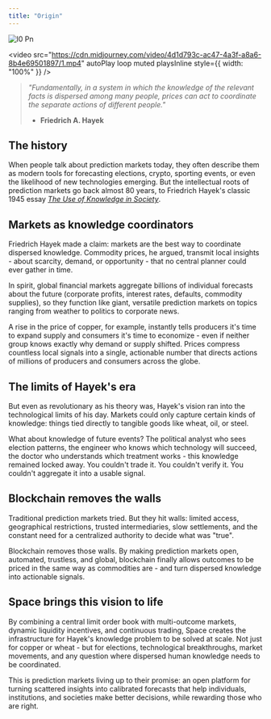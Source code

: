 ```yaml
---
title: "Origin"
---
```


![I0 Pn](/images/i0.png)

<video 
  src="https://cdn.midjourney.com/video/4d1d793c-ac47-4a3f-a8a6-8b4e69501897/1.mp4"
  autoPlay
  loop
  muted
  playsInline
  style={{ width: "100%" }}
/>

> _"Fundamentally, in a system in which the knowledge of the relevant facts is dispersed among many people, prices can act to coordinate the separate actions of different people."_
>
> - **Friedrich A. Hayek**

## The history

When people talk about prediction markets today, they often describe them as modern tools for forecasting elections, crypto, sporting events, or even the likelihood of new technologies emerging. But the intellectual roots of prediction markets go back almost 80 years, to Friedrich Hayek's classic 1945 essay [_The Use of Knowledge in Society_](https://www.aeaweb.org/aer/top20/35.4.519-530.pdf).

## Markets as knowledge coordinators

Friedrich Hayek made a claim: markets are the best way to coordinate dispersed knowledge. Commodity prices, he argued, transmit local insights - about scarcity, demand, or opportunity - that no central planner could ever gather in time.

In spirit, global financial markets aggregate billions of individual forecasts about the future (corporate profits, interest rates, defaults, commodity supplies), so they function like giant, versatile prediction markets on topics ranging from weather to politics to corporate news.

A rise in the price of copper, for example, instantly tells producers it's time to expand supply and consumers it's time to economize - even if neither group knows exactly why demand or supply shifted. Prices compress countless local signals into a single, actionable number that directs actions of millions of producers and consumers across the globe.

## The limits of Hayek's era

But even as revolutionary as his theory was, Hayek's vision ran into the technological limits of his day. Markets could only capture certain kinds of knowledge: things tied directly to tangible goods like wheat, oil, or steel.

What about knowledge of future events? The political analyst who sees election patterns, the engineer who knows which technology will succeed, the doctor who understands which treatment works - this knowledge remained locked away. You couldn't trade it. You couldn't verify it. You couldn't aggregate it into a usable signal.

## Blockchain removes the walls

Traditional prediction markets tried. But they hit walls: limited access, geographical restrictions, trusted intermediaries, slow settlements, and the constant need for a centralized authority to decide what was "true".

Blockchain removes those walls. By making prediction markets open, automated, trustless, and global, blockchain finally allows outcomes to be priced in the same way as commodities are - and turn dispersed knowledge into actionable signals.

## Space brings this vision to life

By combining a central limit order book with multi-outcome markets, dynamic liquidity incentives, and continuous trading, Space creates the infrastructure for Hayek's knowledge problem to be solved at scale. Not just for copper or wheat - but for elections, technological breakthroughs, market movements, and any question where dispersed human knowledge needs to be coordinated.

This is prediction markets living up to their promise: an open platform for turning scattered insights into calibrated forecasts that help individuals, institutions, and societies make better decisions, while rewarding those who are right.